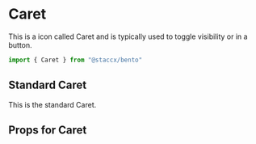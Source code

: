 
<Meta title="components/Icons/Caret" component={Caret}/>


# Caret
This is a icon called Caret and is typically used to toggle visibility or in a button.

```javascript
import { Caret } from "@staccx/bento"
```

## Standard Caret
This is the standard Caret.

<Preview>
  <Story name="Standard">
   <Caret/>
  </Story>
</Preview>


## Props for Caret
<Props of={Caret} />

